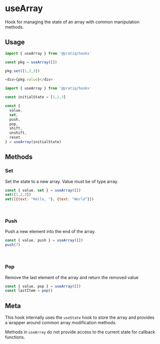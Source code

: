 


# useArray

Hook for managing the state of an array with common manipulation methods.









## Usage

<Tabs>

<TabItem value='simple' label='Simple'>

```js 
import { useArray } from '@pratiq/hooks'

const pkg = useArray([])

pkg.set([1,2,3])

<div>{pkg.value}</div>
```

</TabItem>

<TabItem value='advanced' label='Advanced'>

```js
import { useArray } from '@pratiq/hooks'

const initialState = [1,2,3]

const {
  value, 
  set, 
  push, 
  pop, 
  shift, 
  unshift,
  reset
} = useArray(initialState)
```

</TabItem>

</Tabs>







## Methods

### Set
Set the state to a new array. Value must be of type array.

```js
const { value, set } = useArray([])
set([1,2,3])
set([{text: "Hello, "}, {text: "World"}])
```
<br />

### Push
Push a new element into the end of the array.

```js
const { value, push } = useArray([])
push(7)
```

<br />

### Pop 
Remove the last element of the array and return the removed value

```js
const { value, pop } = useArray([])
const lastItem = pop()
```













## Meta

This hook internally uses the `useState` hook to store the array and provides 
a wrapper around common array modification methods. 

Methods in `useArray` do
not provide access to the current state for callback functions.